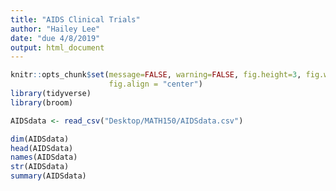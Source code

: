 ```yaml
---
title: "AIDS Clinical Trials"
author: "Hailey Lee"
date: "due 4/8/2019"
output: html_document
---
```


```r
knitr::opts_chunk$set(message=FALSE, warning=FALSE, fig.height=3, fig.width=5, 
                      fig.align = "center")
library(tidyverse)
library(broom)
```

```r
AIDSdata <- read_csv("Desktop/MATH150/AIDSdata.csv")

dim(AIDSdata)
head(AIDSdata)
names(AIDSdata)
str(AIDSdata)
summary(AIDSdata)
```

